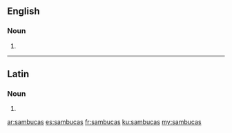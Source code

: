 ==English==

===Noun===
{{head|en|plural}}

# {{plural of|sambuca|lang=en}}

----

==Latin==

===Noun===
{{la-noun-form|sambūcās}}

# {{inflection of|sambūca||acc|p|lang=la}}

[[ar:sambucas]]
[[es:sambucas]]
[[fr:sambucas]]
[[ku:sambucas]]
[[my:sambucas]]